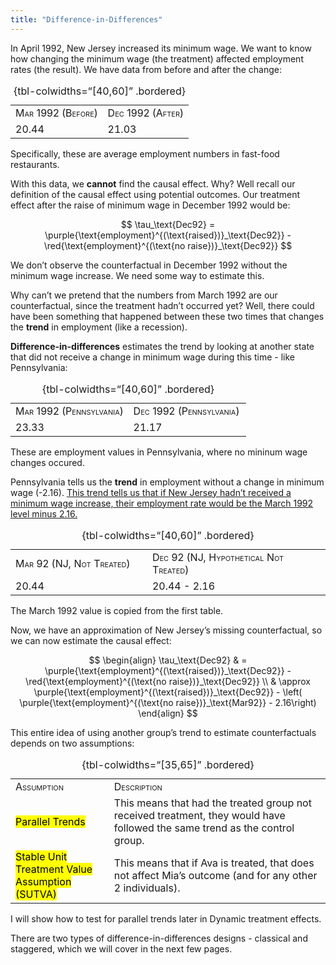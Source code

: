 ```yaml
---
title: "Difference-in-Differences"
---
```


In April 1992, New Jersey increased its minimum wage. We want to know how changing the minimum wage (the treatment) affected employment rates (the result). We have data from before and after the change:

|                                 |                                |
|---------------------------------|--------------------------------|
| [Mar 1992 (Before)]{.smallcaps} | [Dec 1992 (After)]{.smallcaps} |
| 20.44                           | 21.03                          |

: {tbl-colwidths="\[40,60\]" .bordered}

::: small
Specifically, these are average employment numbers in fast-food restaurants.
:::

With this data, we **cannot** find the causal effect. Why? Well recall our definition of the causal effect using potential outcomes. Our treatment effect after the raise of minimum wage in December 1992 would be:

$$
\tau_\text{Dec92} = \purple{\text{employment}^{(\text{raised})}_\text{Dec92}} - \red{\text{employment}^{(\text{no raise})}_\text{Dec92}}
$$

We don't observe the counterfactual in December 1992 without the minimum wage increase. We need some way to estimate this.

Why can't we pretend that the numbers from March 1992 are our counterfactual, since the treatment hadn't occurred yet? Well, there could have been something that happened between these two times that changes the **trend** in employment (like a recession).

**Difference-in-differences** estimates the trend by looking at another state that did not receive a change in minimum wage during this time - like Pennsylvania:

|                                       |                                       |
|---------------------------------------|---------------------------------------|
| [Mar 1992 (Pennsylvania)]{.smallcaps} | [Dec 1992 (Pennsylvania)]{.smallcaps} |
| 23.33                                 | 21.17                                 |

: {tbl-colwidths="\[40,60\]" .bordered}

::: small
These are employment values in Pennsylvania, where no mininum wage changes occured.
:::

Pennsylvania tells us the **trend** in employment without a change in minimum wage (-2.16). [This trend tells us that if New Jersey hadn't received a minimum wage increase, their employment rate would be the March 1992 level minus 2.16.]{.underline}

|                                        |                                                     |
|----------------------------------------|-----------------------------------------------------|
| [Mar 92 (NJ, Not Treated)]{.smallcaps} | [Dec 92 (NJ, Hypothetical Not Treated)]{.smallcaps} |
| 20.44                                  | 20.44 - 2.16                                        |

: {tbl-colwidths="\[40,60\]" .bordered}

::: small
The March 1992 value is copied from the first table.
:::

Now, we have an approximation of New Jersey's missing counterfactual, so we can now estimate the causal effect:

$$
\begin{align}
\tau_\text{Dec92} &  = \purple{\text{employment}^{(\text{raised})}_\text{Dec92}} - \red{\text{employment}^{(\text{no raise})}_\text{Dec92}} \\
& \approx \purple{\text{employment}^{(\text{raised})}_\text{Dec92}} - \left( \purple{\text{employment}^{(\text{no raise})}_\text{Mar92}}  - 2.16\right)
\end{align}
$$

This entire idea of using another group's trend to estimate counterfactuals depends on two assumptions:

|                                                         |                                                                                                                             |
|---------------------------------------------------------|-----------------------------------------------------------------------------------------------------------------------------|
| [Assumption]{.smallcaps}                                | [Description]{.smallcaps}                                                                                                   |
| [Parallel Trends]{.mark}                                | This means that had the treated group not received treatment, they would have followed the same trend as the control group. |
| [Stable Unit Treatment Value Assumption (SUTVA)]{.mark} | This means that if Ava is treated, that does not affect Mia's outcome (and for any other 2 individuals).                    |

: {tbl-colwidths="\[35,65\]" .bordered}

::: small
I will show how to test for parallel trends later in Dynamic treatment effects.
:::

There are two types of difference-in-differences designs - classical and staggered, which we will cover in the next few pages.

<br />
